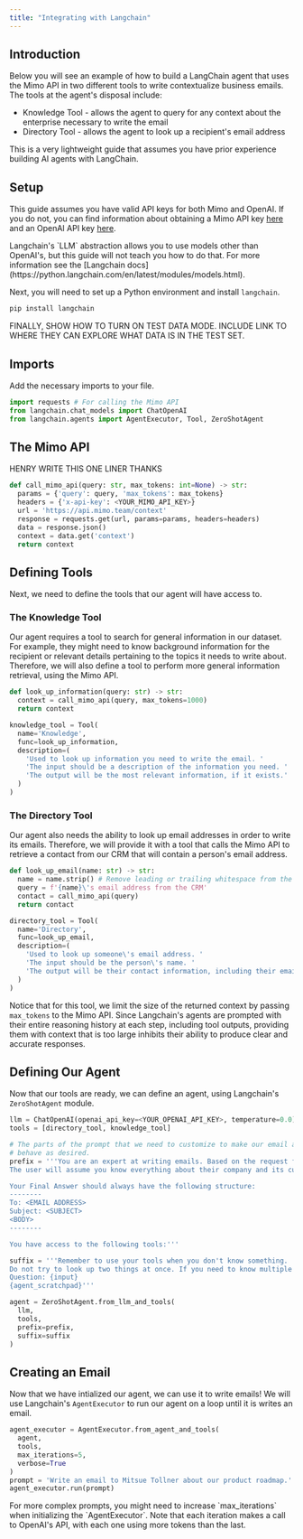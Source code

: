 ```yaml
---
title: "Integrating with Langchain"
---
```


## Introduction

Below you will see an example of how to build a LangChain agent that uses the Mimo API in two different tools to write contextualize business emails. The tools at the agent's disposal include:

- Knowledge Tool - allows the agent to query for any context about the enterprise necessary to write the email
- Directory Tool - allows the agent to look up a recipient's email address

<Info>
  This is a very lightweight guide that assumes you have prior experience building AI agents with LangChain.
</Info>

## Setup

This guide assumes you have valid API keys for both Mimo and OpenAI. If you do not, you can find information about obtaining a Mimo API key [here](/api-reference/overview/authentication) and an OpenAI API key [here](https://platform.openai.com/docs/api-reference/authentication).

<Info>
  Langchain's `LLM` abstraction allows you to use models other than OpenAI's,
  but this guide will not teach you how to do that. For more information see the
  [Langchain docs](https://python.langchain.com/en/latest/modules/models.html).
</Info>

Next, you will need to set up a Python environment and install `langchain`.

```bash
pip install langchain
```

FINALLY, SHOW HOW TO TURN ON TEST DATA MODE. INCLUDE LINK TO WHERE THEY CAN EXPLORE WHAT DATA IS IN THE TEST SET.

## Imports

Add the necessary imports to your file.

```python mimo-langchain-guide.py
import requests # For calling the Mimo API
from langchain.chat_models import ChatOpenAI
from langchain.agents import AgentExecutor, Tool, ZeroShotAgent
```

## The Mimo API

HENRY WRITE THIS ONE LINER THANKS

```python mimo-langchain-guide.py
def call_mimo_api(query: str, max_tokens: int=None) -> str:
  params = {'query': query, 'max_tokens': max_tokens}
  headers = {'x-api-key': <YOUR_MIMO_API_KEY>}
  url = 'https://api.mimo.team/context'
  response = requests.get(url, params=params, headers=headers)
  data = response.json()
  context = data.get('context')
  return context
```

## Defining Tools

Next, we need to define the tools that our agent will have access to.

### The Knowledge Tool

Our agent requires a tool to search for general information in our dataset. For example, they might need to know background information for the recipient or relevant details pertaining to the topics it needs to write about. Therefore, we will also define a tool to perform more general information retrieval, using the Mimo API.

```python mimo-langchain-guide.py
def look_up_information(query: str) -> str:
  context = call_mimo_api(query, max_tokens=1000)
  return context

knowledge_tool = Tool(
  name='Knowledge',
  func=look_up_information,
  description=(
    'Used to look up information you need to write the email. '
    'The input should be a description of the information you need. '
    'The output will be the most relevant information, if it exists.'
  )
)
```

### The Directory Tool

Our agent also needs the ability to look up email addresses in order to write its emails. Therefore, we will provide it with a tool that calls the Mimo API to retrieve a contact from our CRM that will contain a person's email address.

```python mimo-langchain-guide.py
def look_up_email(name: str) -> str:
  name = name.strip() # Remove leading or trailing whitespace from the name
  query = f'{name}\'s email address from the CRM'
  contact = call_mimo_api(query)
  return contact

directory_tool = Tool(
  name='Directory',
  func=look_up_email,
  description=(
    'Used to look up someone\'s email address. '
    'The input should be the person\'s name. '
    'The output will be their contact information, including their email.'
  )
)
```

Notice that for this tool, we limit the size of the returned context by passing `max_tokens` to the Mimo API. Since Langchain's agents are prompted with their entire reasoning history at each step, including tool outputs, providing them with context that is too large inhibits their ability to produce clear and accurate responses.

## Defining Our Agent

Now that our tools are ready, we can define an agent, using Langchain's `ZeroShotAgent` module.

```python mimo-langchain-demo.py
llm = ChatOpenAI(openai_api_key=<YOUR_OPENAI_API_KEY>, temperature=0.0)
tools = [directory_tool, knowledge_tool]

# The parts of the prompt that we need to customize to make our email agent
# behave as desired.
prefix = '''You are an expert at writing emails. Based on the request from the user, write an email to the best of your ability.
The user will assume you know everything about their company and its customers. Since you don't, use your tools to look up information as needed.

Your Final Answer should always have the following structure:
--------
To: <EMAIL ADDRESS>
Subject: <SUBJECT>
<BODY>
--------

You have access to the following tools:'''

suffix = '''Remember to use your tools when you don't know something.
Do not try to look up two things at once. If you need to know multiple things, use your tools multiple times.
Question: {input}
{agent_scratchpad}'''

agent = ZeroShotAgent.from_llm_and_tools(
  llm,
  tools,
  prefix=prefix,
  suffix=suffix
)
```

## Creating an Email

Now that we have intialized our agent, we can use it to write emails! We will use Langchain's `AgentExecutor` to run our agent on a loop until it is writes an email.

```python mimo-langchain-demo.py
agent_executor = AgentExecutor.from_agent_and_tools(
  agent,
  tools,
  max_iterations=5,
  verbose=True
)
prompt = 'Write an email to Mitsue Tollner about our product roadmap.'
agent_executor.run(prompt)
```

<Note>
  For more complex prompts, you might need to increase `max_iterations` when
  initializing the `AgentExecutor`. Note that each iteration makes a call to
  OpenAI's API, with each one using more tokens than the last.
</Note>
